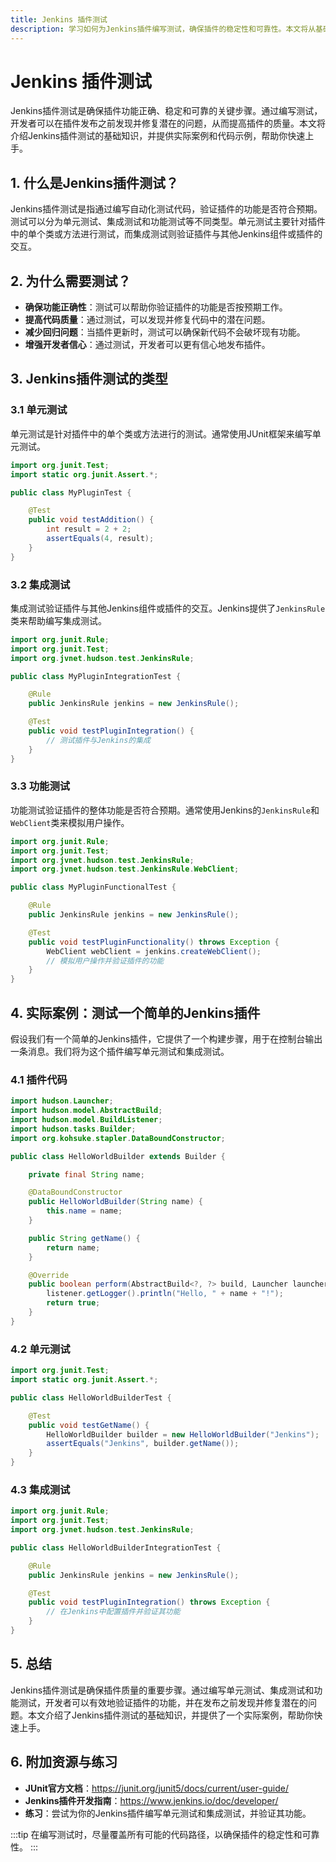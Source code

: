 ```yaml
---
title: Jenkins 插件测试
description: 学习如何为Jenkins插件编写测试，确保插件的稳定性和可靠性。本文将从基础概念讲起，逐步深入，并提供实际案例和代码示例。
---
```


# Jenkins 插件测试

Jenkins插件测试是确保插件功能正确、稳定和可靠的关键步骤。通过编写测试，开发者可以在插件发布之前发现并修复潜在的问题，从而提高插件的质量。本文将介绍Jenkins插件测试的基础知识，并提供实际案例和代码示例，帮助你快速上手。

## 1. 什么是Jenkins插件测试？

Jenkins插件测试是指通过编写自动化测试代码，验证插件的功能是否符合预期。测试可以分为单元测试、集成测试和功能测试等不同类型。单元测试主要针对插件中的单个类或方法进行测试，而集成测试则验证插件与其他Jenkins组件或插件的交互。

## 2. 为什么需要测试？

- **确保功能正确性**：测试可以帮助你验证插件的功能是否按预期工作。
- **提高代码质量**：通过测试，可以发现并修复代码中的潜在问题。
- **减少回归问题**：当插件更新时，测试可以确保新代码不会破坏现有功能。
- **增强开发者信心**：通过测试，开发者可以更有信心地发布插件。

## 3. Jenkins插件测试的类型

### 3.1 单元测试

单元测试是针对插件中的单个类或方法进行的测试。通常使用JUnit框架来编写单元测试。

```java
import org.junit.Test;
import static org.junit.Assert.*;

public class MyPluginTest {

    @Test
    public void testAddition() {
        int result = 2 + 2;
        assertEquals(4, result);
    }
}
```

### 3.2 集成测试

集成测试验证插件与其他Jenkins组件或插件的交互。Jenkins提供了`JenkinsRule`类来帮助编写集成测试。

```java
import org.junit.Rule;
import org.junit.Test;
import org.jvnet.hudson.test.JenkinsRule;

public class MyPluginIntegrationTest {

    @Rule
    public JenkinsRule jenkins = new JenkinsRule();

    @Test
    public void testPluginIntegration() {
        // 测试插件与Jenkins的集成
    }
}
```

### 3.3 功能测试

功能测试验证插件的整体功能是否符合预期。通常使用Jenkins的`JenkinsRule`和`WebClient`类来模拟用户操作。

```java
import org.junit.Rule;
import org.junit.Test;
import org.jvnet.hudson.test.JenkinsRule;
import org.jvnet.hudson.test.JenkinsRule.WebClient;

public class MyPluginFunctionalTest {

    @Rule
    public JenkinsRule jenkins = new JenkinsRule();

    @Test
    public void testPluginFunctionality() throws Exception {
        WebClient webClient = jenkins.createWebClient();
        // 模拟用户操作并验证插件的功能
    }
}
```

## 4. 实际案例：测试一个简单的Jenkins插件

假设我们有一个简单的Jenkins插件，它提供了一个构建步骤，用于在控制台输出一条消息。我们将为这个插件编写单元测试和集成测试。

### 4.1 插件代码

```java
import hudson.Launcher;
import hudson.model.AbstractBuild;
import hudson.model.BuildListener;
import hudson.tasks.Builder;
import org.kohsuke.stapler.DataBoundConstructor;

public class HelloWorldBuilder extends Builder {

    private final String name;

    @DataBoundConstructor
    public HelloWorldBuilder(String name) {
        this.name = name;
    }

    public String getName() {
        return name;
    }

    @Override
    public boolean perform(AbstractBuild<?, ?> build, Launcher launcher, BuildListener listener) {
        listener.getLogger().println("Hello, " + name + "!");
        return true;
    }
}
```

### 4.2 单元测试

```java
import org.junit.Test;
import static org.junit.Assert.*;

public class HelloWorldBuilderTest {

    @Test
    public void testGetName() {
        HelloWorldBuilder builder = new HelloWorldBuilder("Jenkins");
        assertEquals("Jenkins", builder.getName());
    }
}
```

### 4.3 集成测试

```java
import org.junit.Rule;
import org.junit.Test;
import org.jvnet.hudson.test.JenkinsRule;

public class HelloWorldBuilderIntegrationTest {

    @Rule
    public JenkinsRule jenkins = new JenkinsRule();

    @Test
    public void testPluginIntegration() throws Exception {
        // 在Jenkins中配置插件并验证其功能
    }
}
```

## 5. 总结

Jenkins插件测试是确保插件质量的重要步骤。通过编写单元测试、集成测试和功能测试，开发者可以有效地验证插件的功能，并在发布之前发现并修复潜在的问题。本文介绍了Jenkins插件测试的基础知识，并提供了一个实际案例，帮助你快速上手。

## 6. 附加资源与练习

- **JUnit官方文档**：https://junit.org/junit5/docs/current/user-guide/
- **Jenkins插件开发指南**：https://www.jenkins.io/doc/developer/
- **练习**：尝试为你的Jenkins插件编写单元测试和集成测试，并验证其功能。

:::tip
在编写测试时，尽量覆盖所有可能的代码路径，以确保插件的稳定性和可靠性。
:::